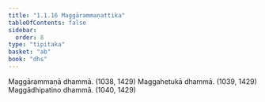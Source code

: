 ```yaml
---
title: "1.1.16 Maggārammaṇattika"
tableOfContents: false
sidebar:
  order: 8
type: "tipitaka"
basket: "ab"
book: "dhs"
---
```



<DynamicBreadcrumb />

<Division number="16" book="dhs" bookNo="29" page="3">

<Paragraph number="47" book="dhs">
Maggārammaṇā dhammā. (<Emphasis>1038, 1429</Emphasis>)
</Paragraph>

<Paragraph number="48" book="dhs">
Maggahetukā dhammā. (<Emphasis>1039, 1429</Emphasis>)
</Paragraph>

<Paragraph number="49" book="dhs">
Maggādhipatino dhammā. (<Emphasis>1040, 1429</Emphasis>)
</Paragraph>
</Division>